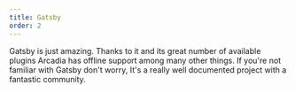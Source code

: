 ```yaml
---
title: Gatsby
order: 2
---
```


Gatsby is just amazing. Thanks to it and its great number of available plugins Arcadia has offline support among many other things. If you're not familiar with Gatsby don't worry, It's a really well documented project with a fantastic community.
